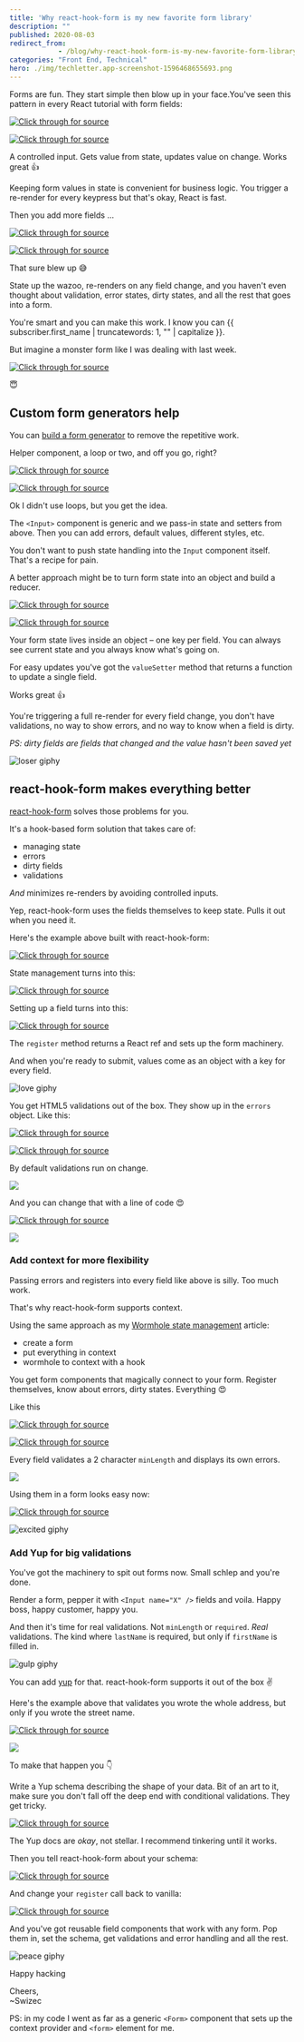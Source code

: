 ```yaml
---
title: 'Why react-hook-form is my new favorite form library'
description: ""
published: 2020-08-03
redirect_from: 
            - /blog/why-react-hook-form-is-my-new-favorite-form-library/swizec/9467
categories: "Front End, Technical"
hero: ./img/techletter.app-screenshot-1596468655693.png
---
```

Forms are fun. They start simple then blow up in your face.You&#x27;ve seen this pattern in every React tutorial with form fields:

[![Click through for source](./img/techletter.app-screenshot-1596468655693.png)](https://codesandbox.io/s/jovial-khorana-63819)





[![Click through for source](./img/techletter.app-screenshot-1596468638815.png)](https://carbon.now.sh/?bg=rgba(255,255,255,1)&amp;t=seti&amp;l=javascript&amp;ds=true&amp;wc=true&amp;wa=true&amp;pv=48px&amp;ph=32px&amp;ln=false&amp;code=const%20%5BfirstName%2C%20setFirstName%5D%20%3D%20useState(%22%22)%3B%0A%0A%2F%2F%20...%0A%3Cinput%0A%20%20name%3D%22firstName%22%0A%20%20value%3D%7BfirstName%7D%0A%20%20onChange%3D%7Bevent%20%3D%3E%20setFirstName(event.target.value)%7D%0A%2F%3E)



A controlled input. Gets value from state, updates value on change. Works great 👍



Keeping form values in state is convenient for business logic. You trigger a re-render for every keypress but that&#x27;s okay, React is fast.



Then you add more fields ...





[![Click through for source](./img/techletter.app-screenshot-1596468654063.png)](https://codesandbox.io/s/hardcore-colden-viz62)





[![Click through for source](./img/techletter.app-screenshot-1596468638949.png)](https://carbon.now.sh/?bg=rgba(255,255,255,1)&amp;t=seti&amp;l=javascript&amp;ds=true&amp;wc=true&amp;wa=true&amp;pv=48px&amp;ph=32px&amp;ln=false&amp;code=%20%20const%20%5BfirstName%2C%20setFirstName%5D%20%3D%20useState(%22%22)%3B%0A%20%20const%20%5BlastName%2C%20setLastName%5D%20%3D%20useState(%22%22)%3B%0A%20%20const%20%5Baddress1%2C%20setAddress1%5D%20%3D%20useState(%22%22)%3B%0A%20%20const%20%5Baddress2%2C%20setAddress2%5D%20%3D%20useState(%22%22)%3B%0A%20%20const%20%5Bcity%2C%20setCity%5D%20%3D%20useState(%22%22)%3B%0A%20%20const%20%5Bzip%2C%20setZip%5D%20%3D%20useState(%22%22)%3B%0A%20%20const%20%5Bstate%2C%20setState%5D%20%3D%20useState(%22%22)%3B)



That sure blew up 😅



State up the wazoo, re-renders on any field change, and you haven&#x27;t even thought about validation, error states, dirty states, and all the rest that goes into a form.



You&#x27;re smart and you can make this work. I know you can {{ subscriber.first_name | truncatewords: 1, &quot;&quot; | capitalize }}.



But imagine a monster form like I was dealing with last week.





[![Click through for source](./img/techletter.app-screenshot-1596468640544.png)](https://twitter.com/Swizec/status/1288627385990918144)





😇



## Custom form generators help



You can [build a form generator](https://swizec.com/blog/why-you-should-build-a-form-generator/swizec/9394) to remove the repetitive work.



Helper component, a loop or two, and off you go, right?



[![Click through for source](./img/techletter.app-screenshot-1596468638431.png)](https://carbon.now.sh/?bg=rgba(255,255,255,1)&amp;t=seti&amp;l=javascript&amp;ds=true&amp;wc=true&amp;wa=true&amp;pv=48px&amp;ph=32px&amp;ln=false&amp;code=const%20Input%20%3D%20(%7B%20name%2C%20value%2C%20setValue%2C%20placeholder%20%7D)%20%3D%3E%20(%0A%20%20%3Cinput%0A%20%20%20%20name%3D%7Bname%7D%0A%20%20%20%20value%3D%7Bvalue%7D%0A%20%20%20%20placeholder%3D%7Bplaceholder%7D%0A%20%20%20%20onChange%3D%7Bevent%20%3D%3E%20setValue(event.target.value)%7D%0A%20%20%2F%3E%0A)%3B)





[![Click through for source](./img/techletter.app-screenshot-1596468654418.png)](https://codesandbox.io/s/friendly-hypatia-j27ck)





Ok I didn&#x27;t use loops, but you get the idea.



The `<Input>` component is generic and we pass-in state and setters from above. Then you can add errors, default values, different styles, etc.



You don&#x27;t want to push state handling into the `Input` component itself. That&#x27;s a recipe for pain.



A better approach might be to turn form state into an object and build a reducer.





[![Click through for source](./img/techletter.app-screenshot-1596468655220.png)](https://codesandbox.io/s/recursing-bogdan-i2c4x)





[![Click through for source](./img/techletter.app-screenshot-1596468638930.png)](https://carbon.now.sh/?bg=rgba(255,255,255,1)&amp;t=seti&amp;l=javascript&amp;ds=true&amp;wc=true&amp;wa=true&amp;pv=48px&amp;ph=32px&amp;ln=false&amp;code=%20%20const%20%5B%0A%20%20%20%20%7B%20firstName%2C%20lastName%2C%20address1%2C%20address2%2C%20city%2C%20zip%2C%20state%20%7D%2C%0A%20%20%20%20setState%0A%20%20%5D%20%3D%20useState(%7B%0A%20%20%20%20firstName%3A%20%22%22%2C%0A%20%20%20%20lastName%3A%20%22%22%2C%0A%20%20%20%20address1%3A%20%22%22%2C%0A%20%20%20%20address2%3A%20%22%22%2C%0A%20%20%20%20city%3A%20%22%22%2C%0A%20%20%20%20zip%3A%20%22%22%2C%0A%20%20%20%20state%3A%20%22%22%0A%20%20%7D)%3B%0A%0A%20%20function%20valueSetter(name)%20%7B%0A%20%20%20%20return%20value%20%3D%3E%0A%20%20%20%20%20%20setState(formState%20%3D%3E%20%7B%0A%20%20%20%20%20%20%20%20return%20%7B%0A%20%20%20%20%20%20%20%20%20%20...formState%2C%0A%20%20%20%20%20%20%20%20%20%20%5Bname%5D%3A%20value%0A%20%20%20%20%20%20%20%20%7D%3B%0A%20%20%20%20%20%20%7D)%3B%0A%20%20%7D%0A%20%20%0A%20%20%2F%2F%20...%0A%20%20%0A%20%20%3CInput%0A%20%20%20%20%20%20name%3D%22lastName%22%0A%20%20%20%20%20%20value%3D%7BlastName%7D%0A%20%20%20%20%20%20setValue%3D%7BvalueSetter(%22lastName%22)%7D%0A%20%20%20%20%2F%3E)



Your form state lives inside an object – one key per field. You can always see current state and you always know what&#x27;s going on.



For easy updates you&#x27;ve got the `valueSetter` method that returns a function to update a single field.



Works great 👍



You&#x27;re triggering a full re-render for every field change, you don&#x27;t have validations, no way to show errors, and no way to know when a field is dirty.



_PS: dirty fields are fields that changed and the value hasn&#x27;t been saved yet_



![loser giphy](./img/media-mcH0upG1TeEak-giphy.gif)



## react-hook-form makes everything better



[react-hook-form](https://react-hook-form.com/) solves those problems for you.



It&#x27;s a hook-based form solution that takes care of:



- managing state
- errors
- dirty fields
- validations



_And_ minimizes re-renders by avoiding controlled inputs.



Yep, react-hook-form uses the fields themselves to keep state. Pulls it out when you need it.



Here&#x27;s the example above built with react-hook-form:





[![Click through for source](./img/techletter.app-screenshot-1596468653651.png)](https://codesandbox.io/s/staging-lake-gg7zm)





State management turns into this:



[![Click through for source](./img/techletter.app-screenshot-1596468638585.png)](https://carbon.now.sh/?bg=rgba(255,255,255,1)&amp;t=seti&amp;l=javascript&amp;ds=true&amp;wc=true&amp;wa=true&amp;pv=48px&amp;ph=32px&amp;ln=false&amp;code=const%20%7B%20register%2C%20handleSubmit%20%7D%20%3D%20useForm()%3B)



Setting up a field turns into this:



[![Click through for source](./img/techletter.app-screenshot-1596468638643.png)](https://carbon.now.sh/?bg=rgba(255,255,255,1)&amp;t=seti&amp;l=javascript&amp;ds=true&amp;wc=true&amp;wa=true&amp;pv=48px&amp;ph=32px&amp;ln=false&amp;code=const%20Input%20%3D%20(%7B%20name%2C%20register%20%7D)%20%3D%3E%20(%0A%09%3Cinput%20name%3D%7Bname%7D%20ref%3D%7Bregister%7D%20%2F%3E%0A))



The `register` method returns a React ref and sets up the form machinery.



And when you&#x27;re ready to submit, values come as an object with a key for every field.



![love giphy](./img/media-26FLdmIp6wJr91JAI-giphy.gif)



You get HTML5 validations out of the box. They show up in the `errors` object. Like this:





[![Click through for source](./img/techletter.app-screenshot-1596468835077.png)](https://codesandbox.io/s/shy-leftpad-c82j0)





[![Click through for source](./img/techletter.app-screenshot-1596468638835.png)](https://carbon.now.sh/?bg=rgba(255,255,255,1)&amp;t=seti&amp;l=javascript&amp;ds=true&amp;wc=true&amp;wa=true&amp;pv=48px&amp;ph=32px&amp;ln=false&amp;code=const%20Input%20%3D%20(%7B%20name%2C%20register%2C%20errors%2C%20placeholder%20%7D)%20%3D%3E%20(%0A%20%20%3C%3E%0A%20%20%20%20%3Cinput%0A%20%20%20%20%20%20name%3D%7Bname%7D%0A%20%20%20%20%20%20ref%3D%7Bregister(%7B%20minLength%3A%205%20%7D)%7D%0A%20%20%20%20%20%20placeholder%3D%7Bplaceholder%7D%0A%20%20%20%20%2F%3E%0A%20%20%20%20%7Berrors%20%26%26%20%3Cspan%3E%7Bname%7D%20is%20invalid%3C%2Fspan%3E%7D%0A%20%20%3C%2F%3E%0A)%3B%0A%0A%2F%2F%20...%0A%20%20const%20%7B%20register%2C%20handleSubmit%2C%20errors%20%7D%20%3D%20useForm()%3B%0A%20%20%0A%2F%2F%20...%0A%3CInput%20name%3D%22firstName%22%20register%3D%7Bregister%7D%20errors%3D%7Berrors.firstName%7D%20%2F%3E)



By default validations run on change.



![](./img/8OoC3l4.gif)



And you can change that with a line of code 😍



[![Click through for source](./img/techletter.app-screenshot-1596468638418.png)](https://carbon.now.sh/?bg=rgba(255,255,255,1)&amp;t=seti&amp;l=javascript&amp;ds=true&amp;wc=true&amp;wa=true&amp;pv=48px&amp;ph=32px&amp;ln=false&amp;code=const%20%7B%20register%2C%20handleSubmit%2C%20errors%20%7D%20%3D%20useForm(%7B%0A%09mode%3A%20&#x27;onBlur&#x27;%0A%7D)%3B)



![](./img/DnFojjm.gif)



### Add context for more flexibility



Passing errors and registers into every field like above is silly. Too much work.



That&#x27;s why react-hook-form supports context.



Using the same approach as my [Wormhole state management](https://swizec.com/blog/wormhole-state-management/swizec/9442) article:



- create a form
- put everything in context
- wormhole to context with a hook



You get form components that magically connect to your form. Register themselves, know about errors, dirty states. Everything 😍



Like this





[![Click through for source](./img/techletter.app-screenshot-1596468652847.png)](https://codesandbox.io/s/optimistic-euclid-46ifb)





[![Click through for source](./img/techletter.app-screenshot-1596468638708.png)](https://carbon.now.sh/?bg=rgba(255,255,255,1)&amp;t=seti&amp;l=javascript&amp;ds=true&amp;wc=true&amp;wa=true&amp;pv=48px&amp;ph=32px&amp;ln=false&amp;code=const%20Input%20%3D%20(%7B%20name%2C%20placeholder%20%7D)%20%3D%3E%20%7B%0A%20%20const%20%7B%20register%2C%20errors%20%7D%20%3D%20useFormContext()%3B%0A%0A%20%20return%20(%0A%20%20%20%20%3C%3E%0A%20%20%20%20%20%20%3Cinput%0A%20%20%20%20%20%20%20%20name%3D%7Bname%7D%0A%20%20%20%20%20%20%20%20ref%3D%7Bregister(%7B%20minLength%3A%202%20%7D)%7D%0A%20%20%20%20%20%20%20%20placeholder%3D%7Bplaceholder%7D%0A%20%20%20%20%20%20%2F%3E%0A%20%20%20%20%20%20%7Berrors%5Bname%5D%20%26%26%20%3Cspan%3E%7Bname%7D%20is%20invalid%3C%2Fspan%3E%7D%0A%20%20%20%20%3C%2F%3E%0A%20%20)%3B%0A%7D%3B)



Every field validates a 2 character `minLength` and displays its own errors.



![](./img/t10OP3q.gif)



Using them in a form looks easy now:



[![Click through for source](./img/techletter.app-screenshot-1596468638827.png)](https://carbon.now.sh/?bg=rgba(255,255,255,1)&amp;t=seti&amp;l=javascript&amp;ds=true&amp;wc=true&amp;wa=true&amp;pv=48px&amp;ph=32px&amp;ln=false&amp;code=%3CInput%20name%3D%22firstName%22%20%2F%3E)



![excited giphy](./img/media-UO5elnTqo4vSg-giphy.gif)



### Add Yup for big validations



You&#x27;ve got the machinery to spit out forms now. Small schlep and you&#x27;re done.



Render a form, pepper it with `<Input name="X" />` fields and voila. Happy boss, happy customer, happy you.



And then it&#x27;s time for real validations. Not `minLength` or `required`. _Real_ validations. The kind where `lastName` is required, but only if `firstName` is filled in.



![gulp giphy](./img/media-13YroVUrUrLCec-giphy-downsized-medium.gif)



You can add [yup](https://github.com/jquense/yup) for that. react-hook-form supports it out of the box ✌️



Here&#x27;s the example above that validates you wrote the whole address, but only if you wrote the street name.





[![Click through for source](./img/techletter.app-screenshot-1596468656833.png)](https://codesandbox.io/s/dreamy-rain-xoc5s)





![](./img/SrY8mvc.gif)



To make that happen you 👇



Write a Yup schema describing the shape of your data. Bit of an art to it, make sure you don&#x27;t fall off the deep end with conditional validations. They get tricky.



[![Click through for source](./img/techletter.app-screenshot-1596468638837.png)](https://carbon.now.sh/?bg=rgba(255,255,255,1)&amp;t=seti&amp;l=javascript&amp;ds=true&amp;wc=true&amp;wa=true&amp;pv=48px&amp;ph=32px&amp;ln=false&amp;code=const%20schema%20%3D%20yup.object().shape(%7B%0A%20%20firstName%3A%20yup.string()%2C%0A%20%20lastName%3A%20yup.string()%2C%0A%20%20address1%3A%20yup.string()%2C%0A%20%20address2%3A%20yup.string()%2C%0A%20%20city%3A%20yup.string().when(%22address1%22%2C%20%7B%0A%20%20%20%20is%3A%20address1%20%3D%3E%20address1.length%20%3E%200%2C%0A%20%20%20%20then%3A%20yup.string().required()%0A%20%20%7D)%2C%0A%20%20state%3A%20yup.string().when(%22address1%22%2C%20%7B%0A%20%20%20%20is%3A%20address1%20%3D%3E%20address1.length%20%3E%200%2C%0A%20%20%20%20then%3A%20yup.string().required()%0A%20%20%7D)%2C%0A%20%20zip%3A%20yup.string().when(%22address1%22%2C%20%7B%0A%20%20%20%20is%3A%20address1%20%3D%3E%20address1.length%20%3E%200%2C%0A%20%20%20%20then%3A%20yup.string().required()%0A%20%20%7D)%0A%7D)%3B)



The Yup docs are _okay_, not stellar. I recommend tinkering until it works.



Then you tell react-hook-form about your schema:



[![Click through for source](./img/techletter.app-screenshot-1596468638535.png)](https://carbon.now.sh/?bg=rgba(255,255,255,1)&amp;t=seti&amp;l=javascript&amp;ds=true&amp;wc=true&amp;wa=true&amp;pv=48px&amp;ph=32px&amp;ln=false&amp;code=%20%20const%20formMethods%20%3D%20useForm(%7B%0A%20%20%20%20mode%3A%20%22onChange%22%2C%0A%20%20%20%20resolver%3A%20yupResolver(schema)%0A%20%20%7D)%3B)



And change your `register` call back to vanilla:



[![Click through for source](./img/techletter.app-screenshot-1596468638504.png)](https://carbon.now.sh/?bg=rgba(255,255,255,1)&amp;t=seti&amp;l=javascript&amp;ds=true&amp;wc=true&amp;wa=true&amp;pv=48px&amp;ph=32px&amp;ln=false&amp;code=%3Cinput%20name%3D%7Bname%7D%20ref%3D%7Bregister%7D%20placeholder%3D%7Bplaceholder%7D%20%2F%3E)



And you&#x27;ve got reusable field components that work with any form. Pop them in, set the schema, get validations and error handling and all the rest.



![peace giphy](./img/media-xUPGcyuPRNjODvvOFO-giphy.gif)



Happy hacking



Cheers,  
~Swizec



PS: in my code I went as far as a generic `<Form>` component that sets up the context provider and `<form>` element for me.